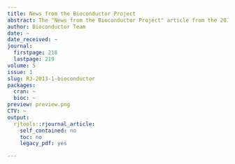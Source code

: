 ```yaml
---
title: News from the Bioconductor Project
abstract: The "News from the Bioconductor Project" article from the 2013-1 issue.
author: Bioconductor Team
date: ~
date_received: ~
journal:
  firstpage: 218
  lastpage: 219
volume: 5
issue: 1
slug: RJ-2013-1-bioconductor
packages:
  cran: ~
  bioc: ~
preview: preview.png
CTV: ~
output:
  rjtools::rjournal_article:
    self_contained: no
    toc: no
    legacy_pdf: yes

---
```

